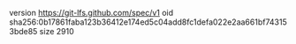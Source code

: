 version https://git-lfs.github.com/spec/v1
oid sha256:0b17861faba123b36412e174ed5c04add8fc1defa022e2aa661bf743153bde85
size 2910

